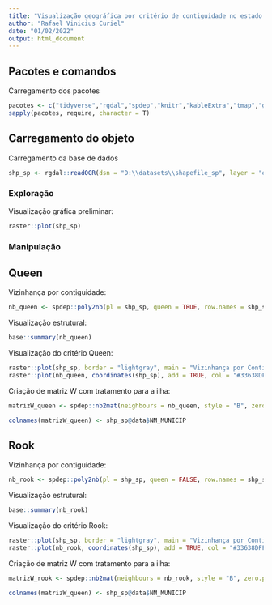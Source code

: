 ```yaml
---
title: "Visualização geográfica por critério de contiguidade no estado de São Paulo"
author: "Rafael Vinicius Curiel"
date: "01/02/2022"
output: html_document
---
```


## Pacotes e comandos

Carregamento dos pacotes  
```r
pacotes <- c("tidyverse","rgdal","spdep","knitr","kableExtra","tmap","gtools", "gridExtra")
sapply(pacotes, require, character = T) 
```


## Carregamento do objeto

Carregamento da base de dados
```r
shp_sp <- rgdal::readOGR(dsn = "D:\\datasets\\shapefile_sp", layer = "estado_sp")
```



### Exploração

Visualização gráfica preliminar:
```r
raster::plot(shp_sp)
```


### Manipulação

## Queen

Vizinhança por contiguidade:
```r
nb_queen <- spdep::poly2nb(pl = shp_sp, queen = TRUE, row.names = shp_sp@data$NM_MUNICIP)
```


Visualização estrutural:
```r
base::summary(nb_queen)
```


Visualização do critério Queen:
```r
raster::plot(shp_sp, border = "lightgray", main = "Vizinhança por Contiguidade (Critério Queen)") + 
raster::plot(nb_queen, coordinates(shp_sp), add = TRUE, col = "#33638DFF")
```


Criação de matriz W com tratamento para a ilha:
```r
matrizW_queen <- spdep::nb2mat(neighbours = nb_queen, style = "B", zero.policy = TRUE)

colnames(matrizW_queen) <- shp_sp@data$NM_MUNICIP
```


## Rook

Vizinhança por contiguidade:
```r
nb_rook <- spdep::poly2nb(pl = shp_sp, queen = FALSE, row.names = shp_sp@data$NM_MUNICIP)
```


Visualização estrutural:
```r
base::summary(nb_rook)
```


Visualização do critério Rook:
```r
raster::plot(shp_sp, border = "lightgray", main = "Vizinhança por Contiguidade (Critério Rook)") + 
raster::plot(nb_rook, coordinates(shp_sp), add = TRUE, col = "#33638DFF")
```


Criação de matriz W com tratamento para a ilha:
```r
matrizW_rook <- spdep::nb2mat(neighbours = nb_rook, style = "B", zero.policy = TRUE)

colnames(matrizW_queen) <- shp_sp@data$NM_MUNICIP
```
